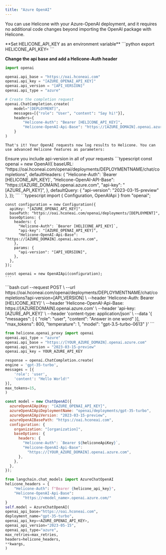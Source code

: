 ```yaml
---
title: "Azure OpenAI"
---
```


You can use Helicone with your Azure-OpenAI deployment, and it requires no additional code changes beyond importing the OpenAI package with Helicone.

<Tabs>
 <Tab title="Python">
  **Set HELICONE_API_KEY as an environment variable**
  ```python
  export HELICONE_API_KEY=<your API key>
  ```

**Change the api base and add a Helicone-Auth header**

```python
import openai

openai.api_base = "https://oai.hconeai.com"
openai.api_key = "[AZURE_OPENAI_API_KEY]"
openai.api_version = "[API_VERSION]"
openai.api_type = "azure"

# Create the completion request
openai.ChatCompletion.create(
    model="[DEPLOYMENT]",
    messages=[{"role": "User", "content": "Say hi!"}],
    headers={
        "Helicone-Auth": "Bearer [HELICONE_API_KEY]",
        "Helicone-OpenAI-Api-Base": "https://[AZURE_DOMAIN].openai.azure.com",
    }
)
```

    That's it! Your OpenAI requests now log results to Helicone. You can use advanced Helicone features as parameters:

  </Tab>

<Tab title="Node.js">
<Note>Ensure you include api-version in all of your requests</Note>
<AccordionGroup>

  <Accordion title="OpenAI v4+">
    ```typescript
    const openai = new OpenAI({
      baseURL: "https://oai.hconeai.com/openai/deployments/DEPLOYMENTNAME/chat/completions",
      defaultHeaders: {
        "Helicone-Auth": `Bearer [HELICONE_API_KEY]`,
        "Helicone-OpenAI-API-Base": "https://[AZURE_DOMAIN].openai.azure.com",
        "api-key": "[AZURE_API_KEY]",
      },
      defaultQuery: { "api-version": "2023-03-15-preview" },
    });
    ```
  </Accordion>

  <Accordion title="OpenAI <v4">
    ```typescript
    import { Configuration, OpenAIApi } from "openai";

    const configuration = new Configuration({
      apiKey: "[AZURE_OPENAI_API_KEY]",
      basePath: "https://oai.hconeai.com/openai/deployments/[DEPLOYMENT]",
      baseOptions: {
        headers: {
          "Helicone-Auth": `Bearer [HELICONE_API_KEY]`,
          "api-key": "[AZURE_OPENAI_API_KEY]",
          "Helicone-OpenAI-Api-Base": "https://[AZURE_DOMAIN].openai.azure.com",
        },
        params: {
          "api-version": "[API_VERSION]",
        },
      },
    });

    const openai = new OpenAIApi(configuration);
    ```

  </Accordion>
  <Accordion title="cURL">
    ```bash
    curl --request POST \
    --url https://oai.hconeai.com/openai/deployments/DEPLOYMENTNAME/chat/completions?api-version=[API_VERSION] \
    --header 'Helicone-Auth: Bearer [HELICONE_KEY]' \
    --header 'Helicone-OpenAI-Api-Base: https://[AZUREDOMAIN].openai.azure.com' \
    --header 'api-key: [AZURE_API_KEY]' \
    --header 'content-type: application/json' \
    --data '{
      "messages": [
        {
          "role": "user",
          "content": "Answer in one word"
        }],
      "max_tokens": 800,
      "temperature": 1,
      "model": "gpt-3.5-turbo-0613"
    }'
    ```
  </Accordion>

</AccordionGroup>

</Tab>
<Tab title="Python w/package">

```python
from helicone.openai_proxy import openai
openai.api_type = "azure"
openai.api_base = "https://[YOUR_AZURE_DOMAIN].openai.azure.com"
openai.api_version = "2023-03-15-preview"
openai.api_key = YOUR_AZURE_API_KEY

response = openai.ChatCompletion.create(
engine = 'gpt-35-turbo',
messages = [{
    'role': 'user',
    'content': "Hello World!"
}],
max_tokens=15,
)

```

</Tab>

<Tab title="LangChain JS">

```javascript
const model = new ChatOpenAI({
  azureOpenAIApiKey: "[AZURE_OPENAI_API_KEY]",
  azureOpenAIApiDeploymentName: "openai/deployments/gpt-35-turbo",
  azureOpenAIApiVersion: "2023-03-15-preview",
  azureOpenAIBasePath: "https://oai.hconeai.com",
  configuration: {
    organization: "[organization]",
    baseOptions: {
      headers: {
        "Helicone-Auth": `Bearer ${heliconeApiKey}`,
        "Helicone-OpenAI-Api-Base":
          "https://[YOUR_AZURE_DOMAIN].openai.azure.com",
      },
    },
  },
});
```

</Tab>

<Tab title="LangChain">

```python
from langchain.chat_models import AzureChatOpenAI
helicone_headers = {
    "Helicone-Auth": f"Bearer {helicone_api_key}",
    "Helicone-OpenAI-Api-Base":
        "https://<model_name>.openai.azure.com/"
}
self.model = AzureChatOpenAI(
openai_api_base="https://oai.hconeai.com",
deployment_name="gpt-35-turbo",
openai_api_key=<AZURE_OPENAI_API_KEY>,
openai_api_version="2023-05-15",
openai_api_type="azure",
max_retries=max_retries,
headers=helicone_headers,
**kwargs,
)
```

</Tab>
</Tabs>

